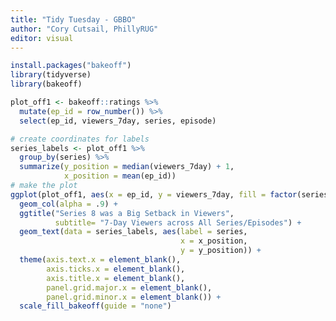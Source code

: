 ```yaml
---
title: "Tidy Tuesday - GBBO"
author: "Cory Cutsail, PhillyRUG"
editor: visual
---
```


```r
install.packages("bakeoff")
library(tidyverse)
library(bakeoff)

plot_off1 <- bakeoff::ratings %>% 
  mutate(ep_id = row_number()) %>%
  select(ep_id, viewers_7day, series, episode)

# create coordinates for labels
series_labels <- plot_off1 %>% 
  group_by(series) %>% 
  summarize(y_position = median(viewers_7day) + 1,
            x_position = mean(ep_id))
# make the plot
ggplot(plot_off1, aes(x = ep_id, y = viewers_7day, fill = factor(series))) +
  geom_col(alpha = .9) +
  ggtitle("Series 8 was a Big Setback in Viewers",
          subtitle= "7-Day Viewers across All Series/Episodes") +
  geom_text(data = series_labels, aes(label = series,
                                      x = x_position, 
                                      y = y_position)) +
  theme(axis.text.x = element_blank(),
        axis.ticks.x = element_blank(),
        axis.title.x = element_blank(),
        panel.grid.major.x = element_blank(),
        panel.grid.minor.x = element_blank()) + 
  scale_fill_bakeoff(guide = "none")
```
